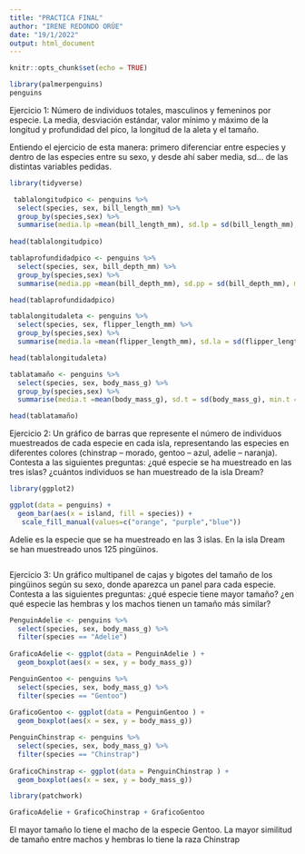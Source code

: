 ```yaml
---
title: "PRACTICA FINAL"
author: "IRENE REDONDO ORÚE"
date: "19/1/2022"
output: html_document
---
```


```r
knitr::opts_chunk$set(echo = TRUE)

library(palmerpenguins)
penguins 
```
Ejercicio 1: Número de individuos totales, masculinos y femeninos por especie. 
La media, desviación estándar, valor mínimo y máximo de la longitud y 
profundidad del pico, la longitud de la aleta y el tamaño.

Entiendo el ejercicio de esta manera: primero diferenciar entre especies y dentro de las especies entre su sexo, y desde ahí saber media, sd... de las distintas variables pedidas.

```r
library(tidyverse)

 tablalongitudpico <- penguins %>%
  select(species, sex, bill_length_mm) %>% 
  group_by(species,sex) %>%
  summarise(media.lp =mean(bill_length_mm), sd.lp = sd(bill_length_mm), min.lp = min(bill_length_mm), max.lp = max(bill_length_mm))
 
head(tablalongitudpico)

tablaprofundidadpico <- penguins %>%
  select(species, sex, bill_depth_mm) %>% 
  group_by(species,sex) %>%
  summarise(media.pp =mean(bill_depth_mm), sd.pp = sd(bill_depth_mm), min.pp = min(bill_depth_mm), max.pp = max(bill_depth_mm))

head(tablaprofundidadpico)

tablalongitudaleta <- penguins %>%
  select(species, sex, flipper_length_mm) %>% 
  group_by(species,sex) %>%
  summarise(media.la =mean(flipper_length_mm), sd.la = sd(flipper_length_mm), min.la = min(flipper_length_mm), max.la = max(flipper_length_mm))

head(tablalongitudaleta)

tablatamaño <- penguins %>%
  select(species, sex, body_mass_g) %>% 
  group_by(species,sex) %>%
  summarise(media.t =mean(body_mass_g), sd.t = sd(body_mass_g), min.t = min(body_mass_g), max.t = max(body_mass_g))

head(tablatamaño)

```
Ejercicio 2: Un gráfico de barras que represente el número de individuos muestreados de cada especie en cada isla, representando las especies en diferentes colores (chinstrap – morado, gentoo – azul, adelie – naranja). Contesta a las siguientes preguntas: ¿qué especie se ha muestreado en las tres islas? ¿cuántos individuos se han muestreado de la isla Dream?

```r
library(ggplot2)

ggplot(data = penguins) +
  geom_bar(aes(x = island, fill = species)) +
   scale_fill_manual(values=c("orange", "purple","blue"))
```
Adelie es la especie que se ha muestreado en las 3 islas.
En la isla Dream se han muestreado unos 125 pingüinos.

```r

```
Ejercicio 3: Un gráfico multipanel de cajas y bigotes del tamaño de los pingüinos según su sexo, donde aparezca un panel para cada especie. Contesta a las siguientes preguntas: ¿qué especie tiene mayor tamaño? ¿en qué especie las hembras y los machos tienen un tamaño más similar?

```r
PenguinAdelie <- penguins %>%
  select(species, sex, body_mass_g) %>% 
  filter(species == "Adelie")
  
GraficoAdelie <- ggplot(data = PenguinAdelie ) + 
  geom_boxplot(aes(x = sex, y = body_mass_g))

PenguinGentoo <- penguins %>%
  select(species, sex, body_mass_g) %>% 
  filter(species == "Gentoo")
  
GraficoGentoo <- ggplot(data = PenguinGentoo ) + 
  geom_boxplot(aes(x = sex, y = body_mass_g))

PenguinChinstrap <- penguins %>%
  select(species, sex, body_mass_g) %>% 
  filter(species == "Chinstrap")
  
GraficoChinstrap <- ggplot(data = PenguinChinstrap ) + 
  geom_boxplot(aes(x = sex, y = body_mass_g))

library(patchwork) 

GraficoAdelie + GraficoChinstrap + GraficoGentoo
```
El mayor tamaño lo tiene el macho de la especie Gentoo.
La mayor similitud de tamaño entre machos y hembras lo tiene la raza Chinstrap
